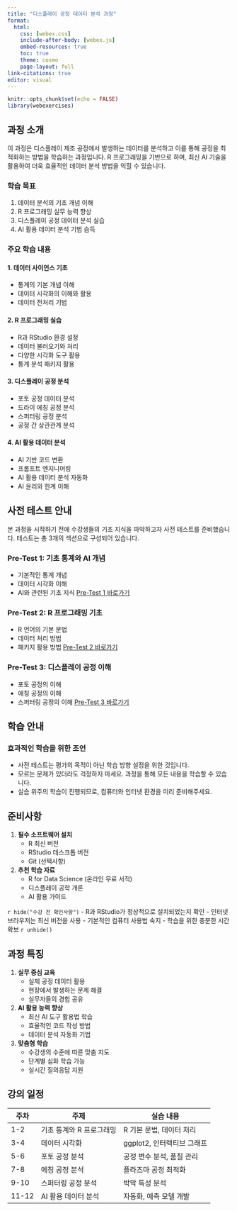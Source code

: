 ```yaml
---
title: "디스플레이 공정 데이터 분석 과정"
format: 
  html:
    css: [webex.css]
    include-after-body: [webex.js]
    embed-resources: true 
    toc: true
    theme: cosmo
    page-layout: full
link-citations: true
editor: visual
---
```


```r
knitr::opts_chunk$set(echo = FALSE)
library(webexercises)
```

## 과정 소개

이 과정은 디스플레이 제조 공정에서 발생하는 데이터를 분석하고 이를 통해 공정을 최적화하는 방법을 학습하는 과정입니다. R 프로그래밍을 기반으로 하며, 최신 AI 기술을 활용하여 더욱 효율적인 데이터 분석 방법을 익힐 수 있습니다.

### 학습 목표

1. 데이터 분석의 기초 개념 이해
2. R 프로그래밍 실무 능력 향상
3. 디스플레이 공정 데이터 분석 실습
4. AI 활용 데이터 분석 기법 습득

### 주요 학습 내용

#### 1. 데이터 사이언스 기초
- 통계의 기본 개념 이해
- 데이터 시각화의 이해와 활용
- 데이터 전처리 기법

#### 2. R 프로그래밍 실습
- R과 RStudio 환경 설정
- 데이터 불러오기와 처리
- 다양한 시각화 도구 활용
- 통계 분석 패키지 활용

#### 3. 디스플레이 공정 분석
- 포토 공정 데이터 분석
- 드라이 에칭 공정 분석
- 스퍼터링 공정 분석
- 공정 간 상관관계 분석

#### 4. AI 활용 데이터 분석
- AI 기반 코드 변환
- 프롬프트 엔지니어링
- AI 활용 데이터 분석 자동화
- AI 윤리와 한계 이해

## 사전 테스트 안내

본 과정을 시작하기 전에 수강생들의 기초 지식을 파악하고자 사전 테스트를 준비했습니다. 테스트는 총 3개의 섹션으로 구성되어 있습니다.

### Pre-Test 1: 기초 통계와 AI 개념
- 기본적인 통계 개념
- 데이터 시각화 이해
- AI와 관련된 기초 지식
[Pre-Test 1 바로가기](pre_test1.qmd)

### Pre-Test 2: R 프로그래밍 기초
- R 언어의 기본 문법
- 데이터 처리 방법
- 패키지 활용 방법
[Pre-Test 2 바로가기](pre_test2.qmd)

### Pre-Test 3: 디스플레이 공정 이해
- 포토 공정의 이해
- 에칭 공정의 이해
- 스퍼터링 공정의 이해
[Pre-Test 3 바로가기](pre_test3.qmd)

## 학습 안내

::: {.callout-note}
### 효과적인 학습을 위한 조언

- 사전 테스트는 평가의 목적이 아닌 학습 방향 설정을 위한 것입니다.
- 모르는 문제가 있더라도 걱정하지 마세요. 과정을 통해 모든 내용을 학습할 수 있습니다.
- 실습 위주의 학습이 진행되므로, 컴퓨터와 인터넷 환경을 미리 준비해주세요.
:::

## 준비사항

1. **필수 소프트웨어 설치**
   - R 최신 버전
   - RStudio 데스크톱 버전
   - Git (선택사항)

2. **추천 학습 자료**
   - R for Data Science (온라인 무료 서적)
   - 디스플레이 공학 개론
   - AI 활용 가이드

`r hide("수강 전 확인사항")`
- R과 RStudio가 정상적으로 설치되었는지 확인
- 인터넷 브라우저는 최신 버전을 사용
- 기본적인 컴퓨터 사용법 숙지
- 학습을 위한 충분한 시간 확보
`r unhide()`

## 과정 특징

1. **실무 중심 교육**
   - 실제 공정 데이터 활용
   - 현장에서 발생하는 문제 해결
   - 실무자들의 경험 공유

2. **AI 활용 능력 향상**
   - 최신 AI 도구 활용법 학습
   - 효율적인 코드 작성 방법
   - 데이터 분석 자동화 기법

3. **맞춤형 학습**
   - 수강생의 수준에 따른 맞춤 지도
   - 단계별 심화 학습 가능
   - 실시간 질의응답 지원

## 강의 일정

| 주차 | 주제 | 실습 내용 |
|------|------|-----------|
| 1-2  | 기초 통계와 R 프로그래밍 | R 기본 문법, 데이터 처리 |
| 3-4  | 데이터 시각화 | ggplot2, 인터랙티브 그래프 |
| 5-6  | 포토 공정 분석 | 공정 변수 분석, 품질 관리 |
| 7-8  | 에칭 공정 분석 | 플라즈마 공정 최적화 |
| 9-10 | 스퍼터링 공정 분석 | 박막 특성 분석 |
| 11-12| AI 활용 데이터 분석 | 자동화, 예측 모델 개발 |